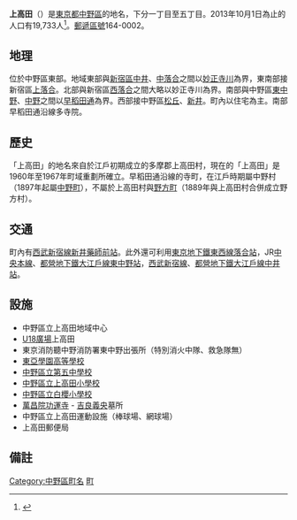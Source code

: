 {{Pathnav|日本|東京都|中野區|frame=1}}
{{Infobox Settlement
|official_name = 上高田
|native_name =
|settlement_type = [[町|町]]
|image_skyline = Takibi birthplace kamitakada nakano tokyo-2.JPG
|imagesize = 250px
|image_caption =
|image_flag =
|image_seal =
| image_map =
| map_caption =
|subdivision_type = [[國家|國家]]
|subdivision_name = [[File:Flag_of_Japan.svg|border]] [[日本|日本]]
|subdivision_type1 = [[都道府縣|都道府縣]]
|subdivision_name1 = [[File:Flag_of_Tokyo_Prefecture.svg|25px]] [[東京都|東京都]]
|subdivision_type2 = [[東京都區部|特別區]]
|subdivision_name2 = [[File:Flag_of_Nakano,_Tokyo.svg|25px]] [[中野區|中野區]]
|subdivision_type3 =
|subdivision_name3 =
|established_title =
|established_date =
|government_type =
|leader_title =
|leader_name =
|area_magnitude =
|area_total_km2 =
|area_land_km2 =
|area_urban_km2 =
|area_metro_km2 =
|area_metro_sq_mi =
|population_as_of= 2013年（平成25年）10月1日
|population_footnotes =
|population_total = 19733
|population_urban =
|population_metro =
|population_density_sq_mi =
|population_density_km2 =
| timezone = [[日本標準時間|JST]]
| utc_offset = +9
|timezone_DST =
|utc_offset_DST =
|latd=|latm=|lats=|latNS=
|longd=|longm=|longs=|longEW=
|elevation_footnotes=
|elevation_m =
|elevation_ft =
|postal_code_type = [[郵遞區號|郵遞區號]]
|postal_code = 164-0002
|area_code =
|website =
|footnotes =
}}
'''上高田'''（{{jpn|j=上高田|hg=かみたかだ|rm=Kami-takada|f=y}}）是[[東京都|東京都]][[中野區|中野區]]的地名，下分一丁目至五丁目。2013年10月1日為止的人口有19,733人<ref>{{Cite web |url=http://www.city.tokyo-nakano.lg.jp/dept/101500/d015810_d/fil/chouchou201310.xls |title=中野区町丁別人口 平成25年（2013年）10月1日現在 |accessdate=2013-10-09 |archive-date=2015-06-10 |archive-url=https://web.archive.org/web/20150610201902/http://www.city.tokyo-nakano.lg.jp/dept/101500/d015810_d/fil/chouchou201310.xls |dead-url=no }}</ref>。[[郵遞區號|郵遞區號]]164-0002。

== 地理 ==
位於中野區東部。地域東部與[[新宿區|新宿區]][[中井_(新宿區)|中井]]、[[中落合_(新宿區)|中落合]]之間以[[妙正寺川|妙正寺川]]為界，東南部接新宿區[[上落合_(新宿區)|上落合]]。北部與新宿區[[西落合_(新宿區)|西落合]]之間大略以妙正寺川為界。南部與中野區[[東中野_(中野區)|東中野]]、[[中野_(中野區)|中野]]之間以[[早稻田通|早稻田通]]為界。西部接中野區[[松丘_(中野區)|松丘]]、[[新井_(中野區)|新井]]。町內以住宅為主。南部早稻田通沿線多寺院。

== 歷史 ==
「上高田」的地名來自於江戶初期成立的多摩郡上高田村，現在的「上高田」是1960年至1967年町域重劃所確立。早稻田通沿線的寺町，在江戶時期屬中野村（1897年起屬[[中野町_(東京府)|中野町]]），不屬於上高田村與[[野方町|野方町]]（1889年與上高田村合併成立野方村）。

== 交通 ==
町內有[[西武新宿線|西武新宿線]][[新井藥師前站|新井藥師前站]]。此外還可利用[[東京地下鐵東西線|東京地下鐵東西線]][[落合站_(東京都)|落合站]]，JR[[中央本線|中央本線]]、[[都營地下鐵大江戶線|都營地下鐵大江戶線]][[東中野站|東中野站]]，[[西武新宿線|西武新宿線]]、[[都營地下鐵大江戶線|都營地下鐵大江戶線]][[中井站|中井站]]。

== 設施 ==
* 中野區立上高田地域中心
* [[児童館|U18廣場]]上高田
* 東京消防聽中野消防署東中野出張所（特別消火中隊、救急隊無）
* [[東亞學園高等學校|東亞學園高等學校]]
* [[中野區立第五中學校|中野區立第五中學校]]
* [[中野區立上高田小學校|中野區立上高田小學校]]
* [[中野區立白櫻小學校|中野區立白櫻小學校]]
* [[萬昌院功運寺|萬昌院功運寺]] - [[吉良義央|吉良義央]]墓所
* 中野區立上高田運動設施（棒球場、網球場）
* 上高田郵便局

== 備註 ==
{{reflist}}

{{中野區的町名}}
{{DEFAULTSORT:Kami-Takada}}
[[Category:中野區町名|Category:中野區町名]]
[[Category:以人名命名的日本行政區|町]]